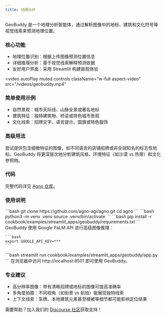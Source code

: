 ```yaml
---
title: 地理伙伴
---
```

GeoBuddy 是一个地理分析智能体，通过解析图像中的地标、建筑和文化符号等视觉线索来预测地理位置。

### 核心功能
- 地理位置识别：根据上传图像预测位置信息  
- 详细推理分析：基于视觉线索解释预测依据  
- 友好用户界面：采用 Streamlit 构建直观体验  

<video
  autoPlay
  muted
  controls
  className="w-full aspect-video"
  src="/videos/geobuddy.mp4"
></video>  

### 简单使用示例  
- 自然景观：城市天际线、山脉全景或著名地标  
- 建筑特征：独特建筑物、桥梁或特色城市景观  
- 文化线索：招牌文字、语言提示、国旗或特色服饰  

### 高级用法  
尝试提供包含细微特征的图像，如不同语言的店铺招牌或非全球知名的标志性地标。GeoBuddy 将更深层次地分析建筑风格、环境特征（如沙漠 vs 热带）和文化参照物。  

### 代码  
完整代码详见 [Agno 仓库](https://github.com/agno-agi/agno)。  

### 使用说明  
<Steps>  
  <Step title="克隆该仓库">  
    ```bash
    git clone https://github.com/agno-agi/agno.git
    cd agno
    ```  
  </Step>  

  <Step title="创建虚拟环境">  
    ```bash
    python3 -m venv .venv
    source .venv/bin/activate
    ```  
  </Step>  

  <Step title="安装依赖">  
    ```bash
    pip install -r cookbook/examples/streamlit_apps/geobuddy/requirements.txt
    ```  
  </Step>  

  <Step title="设置 API 密钥">  
    GeoBuddy 使用 Google PaLM API 进行高级图像推理：  

    ```bash
    export GOOGLE_API_KEY=***
    ```  
  </Step>  

  <Step title="启动应用">  
    ```bash
    streamlit run cookbook/examples/streamlit_apps/geobuddy/app.py
    ```  
  </Step>  

  <Step title="打开应用">  
    在浏览器中访问 http://localhost:8501 即可使用 GeoBuddy。  
  </Step>  
</Steps>  

### 专业建议  
- 高分辨率图像：带有清晰招牌或地标的图像可提高准确率  
- 多角度拍摄：不同视角（如街景 vs 航拍）能展现独特线索  
- 上下文线索：车牌、本地建筑元素甚至植被等细节都可能影响定位结果  

需要帮助？加入我们的 [Discourse 社区](https://community.agno.com)获取支持！